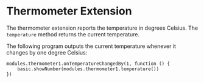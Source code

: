 # Thermometer Extension

The thermometer extension reports the temperature in degrees Celsius.
The `temperature` method returns the current temperature.

The following program outputs the current temperature whenever it changes by 
one degree Celsius:

```blocks
modules.thermometer1.onTemperatureChangedBy(1, function () {
    basic.showNumber(modules.thermometer1.temperature())
})
```

